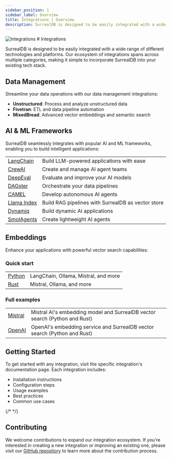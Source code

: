 ```yaml
---
sidebar_position: 1
sidebar_label: Overview
title: Integrations | Overview
description: SurrealDB is designed to be easily integrated with a wide range of different technologies and platforms.
---
```




<div class="flag-title">
	<Image
		class="size-11 my-auto"
		width={300}
		alt="Integrations"
		src={{
			light: Logo,
			dark: Logo,
		}}
	/>
	# Integrations
</div>

SurrealDB is designed to be easily integrated with a wide range of different technologies and platforms. Our ecosystem of integrations spans across multiple categories, making it simple to incorporate SurrealDB into your existing tech stack.

## Data Management

Streamline your data operations with our data management integrations:

- **Unstructured**: Process and analyze unstructured data
- **Fivetran**: ETL and data pipeline automation
- **MixedBread**: Advanced vector embeddings and semantic search

## AI & ML Frameworks

SurrealDB seamlessly integrates with popular AI and ML frameworks, enabling you to build intelligent applications:

<table>
  <tbody>
    <tr>
      <td><a href="/docs/integrations/frameworks/langchain">LangChain</a></td>
      <td>Build LLM-powered applications with ease</td>
    </tr>
    <tr>
      <td><a href="/docs/integrations/frameworks/crewai">CrewAI</a></td>
      <td>Create and manage AI agent teams</td>
    </tr>
    <tr>
      <td><a href="/docs/integrations/frameworks/deepeval">DeepEval</a></td>
      <td>Evaluate and improve your AI models</td>
    </tr>
    <tr>
      <td><a href="/docs/integrations/frameworks/dagster">DAGster</a></td>
      <td>Orchestrate your data pipelines</td>
    </tr>
    <tr>
      <td><a href="/docs/integrations/frameworks/camel">CAMEL</a></td>
      <td>Develop autonomous AI agents</td>
    </tr>
    <tr>
      <td><a href="/docs/integrations/frameworks/llama-index">Llama Index</a></td>
      <td>Build RAG pipelines with SurrealDB as vector store</td>
    </tr>
    <tr>
      <td><a href="/docs/integrations/frameworks/dynamiq">Dynamiq</a></td>
      <td>Build dynamic AI applications</td>
    </tr>
    <tr>
      <td><a href="/docs/integrations/frameworks/smolagents">SmolAgents</a></td>
      <td>Create lightweight AI agents</td>
    </tr>
  </tbody>
</table>


## Embeddings

Enhance your applications with powerful vector search capabilities:

### Quick start

<table>
  <tbody>
    <tr>
      <td><a href="/docs/integrations/embeddings/python">Python</a></td>
      <td>LangChain, Ollama, Mistral, and more</td>
    </tr>
    <tr>
      <td><a href="/docs/integrations/embeddings/rust">Rust</a></td>
      <td>Mistral, Ollama, and more</td>
    </tr>
  </tbody>
</table>

### Full examples

<table>
  <tbody>
    <tr>
      <td><a href="/docs/integrations/embeddings/mistral">Mistral</a></td>
      <td>Mistral AI's embedding model and SurrealDB vector search (Python and Rust)</td>
    </tr>
    <tr>
      <td><a href="/docs/integrations/embeddings/openai">OpenAI</a></td>
      <td>OpenAI's embedding service and SurrealDB vector search (Python and Rust)</td>
    </tr>
  </tbody>
</table>

## Getting Started

To get started with any integration, visit the specific integration's documentation page. Each integration includes:

- Installation instructions
- Configuration steps
- Usage examples
- Best practices
- Common use cases

{/* <Boxes>
    <IconBox
        title="AI & ML Frameworks"
        description="Build intelligent applications with popular AI frameworks"
        icon="robot"
        link="/docs/integrations/frameworks"
    />
    <IconBox
        title="Data Management"
        description="Streamline your data operations with powerful tools"
        icon="database"
        link="/docs/integrations/data-management"
    />
    <IconBox
        title="Embeddings"
        description="Enhance your applications with vector search"
        icon="search"
        link="/docs/integrations/embeddings"
    />
</Boxes> */}

## Contributing

We welcome contributions to expand our integration ecosystem. If you're interested in creating a new integration or improving an existing one, please visit our [GitHub repository](https://github.com/surrealdb/docs.surrealdb.com) to learn more about the contribution process.
